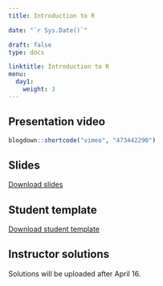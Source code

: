 ---
title: Introduction to R

date: "`r Sys.Date()`"

draft: false
type: docs

linktitle: Introduction to R
menu:
  day1:
    weight: 3
---

## Presentation video

```{r, echo=F}
blogdown::shortcode("vimeo", "473442290")
```

## Slides

[Download slides](../../../Course_Modularization/Intro to R/Slides/02_introduction_to_R_slides.pptx)

## Student template

[Download student template](../../../Course_Modularization/Intro to R/Worksheets/Student Templates/02_Introduction_template.Rmd)

## Instructor solutions

<!-- #[Download instructor solutions](../../../rmds/02_Introduction_solutions.Rmd) -->

Solutions will be uploaded after April 16.

